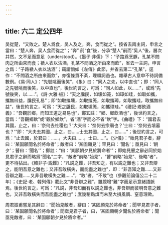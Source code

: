 ```yaml
---
---
---
```

title: 六二 定公四年
---




吴從楚，“又敗之。楚人爲食，吴人及之，奔，食而從之”。按省去兩主詞，申言之當曰：“楚人奔，吴人食而從之”；“奔” 前“食”後，分承“楚人”前而“吴人”後，層次井然，文不足而意足（understood）。《墨子·非儒》下：“子路爲烹豚，孔某不問肉之所由來而食；褫人衣以沽酒，孔某不問酒之所由來而飲”，省去一主詞，申言之爲：“子路褫人衣以沽酒”；竊謂倘如《左傳》此節，并省去第二“孔某”，逕作：“不問酒之所由來而飲”，亦復條貫不紊，理順詞過也。雜舉古人意申不待詞備數例。《易·同人》：“先號咷而後笑”，《象》曰：“同人之先，以中直也”；即：“同人之先號咷而後笑，以中直也”，後世約言之，可爲：“同人如此，以……”，或爲“先號後笑，以……”。《詩·大雅·板》：“天之牖民，如壎如箎，如璋如珪，如取如攜，攜無曰益，牖民孔易”；即“如取攜壎，如取攜箎，如取攜璋，如取攜珪，取攜無曰益”，後世約言之，可爲：“天之牖民，如取壎箎，如攜璋珪。”《禮記·鄉飲酒義》：“吾觀於鄉，而知王道之易易也”，鄭玄註：“鄉、鄉飲酒也”，後世約言之，當爲：“吾觀鄉飲”或“觀於鄉飲”，省“酒”字而必不省“飲”字。《曲禮》下：“國君去其國，止之，曰：‘奈何去社稷也？’大夫曰：‘奈何去宗廟也？’士曰：‘奈何去墳墓也？’”即：“大夫去其國，止之，曰……士去其國，止之，曰……”；後世約言之，可爲：“止去國，於君曰：……，大夫曰……，士曰……”。《少儀》：“始見君子者，辭曰：‘某固願聞名於將命者’；敵者曰：‘某固願見’；罕見曰：‘聞名’；亟見曰：‘朝夕’；瞽曰：‘聞名’”；鄭註：“曰：‘某願朝夕見於將命者’”；即始見瞽之辭必同於始見君子之辭而略爲“聞名”二字，“敵者”前略“始見”，“瞽”前略“始見”、後略“者”，更不待拈出。《韓非子·説難》：“凡説之難，非吾知之，有以説之難也；又非吾辯之，能明吾意之難也；又非吾敢橫失，而能盡之難也”，即：“非吾知之難……又非吾辯之難……又非吾敢橫失之難……”，“敢”者，“不敢”也（參觀前論僖公二十二年）；《史記·老、韓列傳》載此文“非吾辯之難”，雖臆增“難”字而足示意緒語脈焉。後世約言之，可爲：“凡説，非吾知而有以説之難也，非吾辯而彼明吾意之難也，又非吾敢橫失而吾能盡之難也”；庶幾稍點煩而未至大損風調、窒意理歟。

周君振甫嘗足其辭曰：“聞始見敵者，辭曰：‘某固願見於將命者’；聞罕見君子者，曰：‘某固願聞名於將命者’；聞亟見君子者，曰，‘某固願朝夕聞名於將命者’；聞亟見敵者，曰：‘某固願朝夕見於將命者。’”
